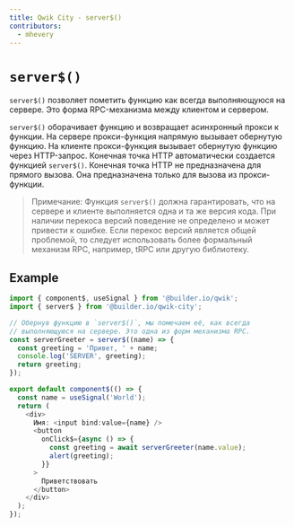 ```yaml
---
title: Qwik City - server$()
contributors:
  - mhevery
---
```


# `server$()`

`server$()` позволяет пометить функцию как всегда выполняющуюся на сервере. Это форма RPC-механизма между клиентом и сервером.

`server$()` оборачивает функцию и возвращает асинхронный прокси к функции. На сервере прокси-функция напрямую вызывает обернутую функцию. На клиенте прокси-функция вызывает обернутую функцию через HTTP-запрос. Конечная точка HTTP автоматически создается функцией `server$()`. Конечная точка HTTP не предназначена для прямого вызова. Она предназначена только для вызова из прокси-функции.

> Примечание: Функция `server$()` должна гарантировать, что на сервере и клиенте выполняется одна и та же версия кода. При наличии перекоса версий поведение не определено и может привести к ошибке. Если перекос версий является общей проблемой, то следует использовать более формальный механизм RPC, например, tRPC или другую библиотеку.

## Example

```typescript
import { component$, useSignal } from '@builder.io/qwik';
import { server$ } from '@builder.io/qwik-city';

// Обернув функцию в `server$()`, мы помечаем её, как всегда
// выполняющуюся на сервере. Это одна из форм механизма RPC.
const serverGreeter = server$((name) => {
  const greeting = 'Привет, ' + name;
  console.log('SERVER', greeting);
  return greeting;
});

export default component$(() => {
  const name = useSignal('World');
  return (
    <div>
      Имя: <input bind:value={name} />
      <button
        onClick$={async () => {
          const greeting = await serverGreeter(name.value);
          alert(greeting);
        }}
      >
        Приветствовать
      </button>
    </div>
  );
});
```
